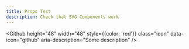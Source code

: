 ```yaml
---
title: Props Test
description: Check that SVG Components work
---
```


<Github
	height="48"
	width="48"
	style={{color: 'red'}}
	class="icon"
	data-icon="github"
	aria-description="Some description"
/>
